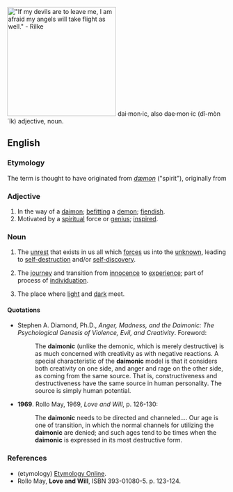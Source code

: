 [[Image:Paradiso Canto 31.jpg|thumb|250px|"If my devils are to leave me, I am afraid my angels will take flight as well." - Rilke]]
dai·mon·ic, also dae·mon·ic (dî-mòn´îk) adjective, noun. 
==English==

===Etymology===
The term is thought to have originated from {{etyl|la}} ''[[dæmon]]'' ("spirit"), originally from {{etyl|grc}} {{term|sc=polytonic|δαίμων|tr=daimon||a god, goddess, divine power, genius, guardian spirit|lang=grc}}

===Adjective===
{{en-adj}}

# In the way of a [[daimon]]; [[befitting]] a [[demon]]; [[fiendish]]. 
# Motivated by a [[spiritual]] force or [[genius]]; [[inspired]]. 

===Noun===
{{en-noun|-}}

# {{context|psychology}} The [[unrest]] that exists in us all which [[forces]] us into the [[unknown]], leading to [[self-destruction]] and/or [[self-discovery]].
# {{context|psychology|spirituality|mythology|literature}} The [[journey]] and transition from [[innocence]] to [[experience]]; part of process of [[individuation]].
# {{context|mythology|literature}} The place where [[light]] and [[dark]] meet.

====Quotations====
*Stephen A. Diamond, Ph.D., ''Anger, Madness, and the Daimonic: The Psychological Genesis of Violence, Evil, and Creativity''. Foreword:
*: The '''daimonic''' (unlike the demonic, which is merely destructive) is as much concerned with creativity as with negative reactions. A special characteristic of the '''daimonic''' model is that it considers both creativity on one side, and anger and rage on the other side, as coming from the same source. That is, constructiveness and destructiveness have the same source in human personality. The source is simply human potential.
*'''1969'''. Rollo May, 1969, ''Love and Will'', p. 126-130:
*: The '''daimonic''' needs to be directed and channeled.... Our age is one of transition, in which the normal channels for utilizing the '''daimonic''' are denied; and such ages tend to be times when the '''daimonic''' is expressed in its most destructive form.

===References===
*(etymology) [http://www.etymonline.com/index.php?term=demon Etymology Online]. </ref>
*Rollo May, '''Love and Will''', ISBN 393-01080-5. p. 123-124.